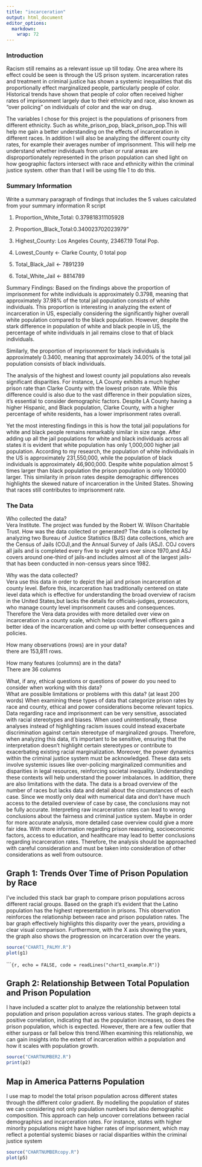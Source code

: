 ```yaml
---
title: "incarceration"
output: html_document
editor_options: 
  markdown: 
    wrap: 72
---
```


### Introduction


Racism still remains as a relevant issue up till today. One area where
its effect could be seen is through the US prison system. incarceration
rates and treatment in criminal justice has shown a systemic
inequalities that dis proportionally effect marginalized people,
particularly people of color. Historical trends have shown that people
of color often received higher rates of imprisonment largely due to
their ethnicity and race, also known as "over policing" on individuals
of color and the war on drug.

The variables I chose for this project is the populations of prisoners
from different ethnicity. Such as white_prison_pop,
black_prison_pop.This will help me gain a better understanding on the
effects of incarceration in different races. In addition I will also be
analyzing the different county city rates, for example their averages
number of imprisonment. This will help me understand whether individuals
from urban or rural areas are disproportionately represented in the
prison population can shed light on how geographic factors intersect
with race and ethnicity within the criminal justice system. other than
that I will be using file 1 to do this.

### Summary Information

Write a summary paragraph of findings that includes the 5 values
calculated from your summary information R script

1.  Proportion_White_Total: 0.379818311105928

2.  Proportion_Black_Total:0.340023702023979"

3.  Highest_County: Los Angeles County, 23467.19 Total Pop.

4.  Lowest_County <- Clarke County, 0 total pop

5.  Total_Black_Jail <- 7891239


6.  Total_White_Jail <- 8814789

Summary Findings: Based on the findings above the proportion of
imprisonment for white individuals is approximately 0.3798, meaning that
approximately 37.98% of the total jail population consists of white
individuals. This proportion is interesting in analyzing the extent of
incarceration in US, especially considering the significantly higher
overall white population compared to the black population. However,
despite the stark difference in population of white and black people in
US, the percentage of white individuals in jail remains close to that of
black individuals.

Similarly, the proportion of imprisonment for black individuals is
approximately 0.3400, meaning that approximately 34.00% of the total
jail population consists of black individuals.

The analysis of the highest and lowest county jail populations also
reveals significant disparities. For instance, LA County exhibits a much
higher prison rate than Clarke County with the lowest prison rate. While
this difference could is also due to the vast difference in their
population sizes, it's essential to consider demographic factors.
Despite LA County having a higher Hispanic, and Black population, Clarke
County, with a higher percentage of white residents, has a lower
imprisonment rates overall.

Yet the most interesting findings in this is how the total jail
populations for white and black people remains remarkably similar in
size range. After adding up all the jail populations for white and black
individuals across all states it is evident that white population has
only 1,000,000 higher jail population. According to my research, the
population of white individuals in the US is approximately 231,550,000,
while the population of black individuals is approximately 46,900,000.
Despite white population almost 5 times larger than black population the
prison population is only 1000000 larger. This similarity in prison
rates despite demographic differences highlights the skewed nature of
incarceration in the United States. Showing that races still contributes
to imprisonment rate.

### The Data

Who collected the data?\
Vera Institute. The project was funded by the Robert W. Wilson
Charitable Trust. How was the data collected or generated? The data is
collected by analyzing two Bureau of Justice Statistics (BJS) data
collections, which are the Census of Jails (COJ),and the Annual Survey
of Jails (ASJ). COJ covers all jails and is completed every five to
eight years ever since 1970,and ASJ covers around one-third of jails-and
includes almost all of the largest jails-that has been conducted in
non-census years since 1982.

Why was the data collected?\
Vera use this data in order to depict the jail and prison incarceration
at county level. Before this, incarceration has traditionally centered
on state level data which is effective for understanding the broad
overview of racism in the United States,but lacks the details for
officials-judges, prosecutors, who manage county level imprisonment
causes and consequences. Therefore the Vera data provides with more
detailed over view on incarceration in a county scale, which helps
county level officers gain a better idea of the incarceration and come
up with better consequences and policies.

How many observations (rows) are in your data?\
there are 153,811 rows.

How many features (columns) are in the data?\
There are 36 columns

What, if any, ethical questions or questions of power do you need to
consider when working with this data?\
What are possible limitations or problems with this data? (at least 200
words) When examining these types of data that categorize prison rates
by race and county, ethical and power considerations become relevant
topics. Data regarding race and imprisonment can be very sensitive,
associated with racial stereotypes and biases. When used
unintentionally, these analyses instead of highlighting racism issues
could instead exacerbate discrimination against certain stereotype of
marginalized groups. Therefore, when analyzing this data, it's important
to be sensitive, ensuring that the interpretation doesn't highlight
certain stereotypes or contribute to exacerbating existing racial
marginalization. Moreover, the power dynamics within the criminal
justice system must be acknowledged. These data sets involve systemic
issues like over-policing marginalized communities and disparities in
legal resources, reinforcing societal inequality. Understanding these
contexts will help understand the power imbalances. In addition, there
are also limitations with the data. The data is a broad overview of the
number of races but lacks data and detail about the circumstances of
each case. Since we mostly only deal with numerical data and don't have
much access to the detailed overview of case by case, the conclusions
may not be fully accurate. Interpreting raw incarceration rates can lead
to wrong conclusions about the fairness and criminal justice system.
Maybe in order for more accurate analysis, more detailed case overview
could give a more fair idea. With more information regarding prison
reasoning, socioeconomic factors, access to education, and healthcare
may lead to better conclusions regarding incarceration rates. Therefore,
the analysis should be approached with careful consideration and must be
taken into consideration of other considerations as well from outsource.

## Graph 1: Trends Over Time of Prison Population by Race

I've included this stack bar graph to compare prison populations across
different racial groups. Based on the graph it's evident that the Latino
population has the highest representation in prisons. This observation
reinforces the relationship between race and prison population rates.
The bar graph effectively highlights this disparity over the years,
providing a clear visual comparison. Furthermore, with the X axis
showing the years, the graph also shows the progression on incarceration
over the years.

```r
source("CHART1_PALMY.R")
plot(g1)
```

\`\`\``{r, echo = FALSE, code = readLines("chart1_example.R")}`

## Graph 2: Relationship Between Total Population and Prison Population

I have included a scatter plot to analyze the relationship between total
population and prison population across various states. The graph
depicts a positive correlation, indicating that as the population
increases, so does the prison population, which is expected. However,
there are a few outlier that either surpass or fall below this
trend.When examining this relationship, we can gain insights into the
extent of incarceration within a population and how it scales with
population growth.

```r
source("CHARTNUMBER2.R")
print(p2)
```

## Map in America Patterns Population

I use map to model the total prison population across different states
through the different color gradient. By modelling the population of
states we can considering not only population numbers but also
demographic composition. This approach can help uncover correlations
between racial demographics and incarceration rates. For instance,
states with higher minority populations might have higher rates of
imprisonment, which may reflect a potential systemic biases or racial
disparities within the criminal justice system

```r
source("CHARTNUMBERcopy.R")
plot(p5)
```
